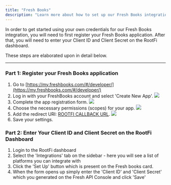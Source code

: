 ```yaml
---
title: "Fresh Books"
description: "Learn more about how to set up our Fresh Books integration."
---
```


In order to get started using your own credentials for our Fresh Books integration, you will need to first register your Fresh Books application. After that, you will need to enter your Client ID and Client Secret on the RootFi dashboard.

These steps are elaborated upon in detail below.

---

### Part 1: Register your Fresh Books application

1. Go to [https://my.freshbooks.com/#/developer/](https://my.freshbooks.com/#/developer/)
2. Log in with your FreshBooks account and select 'Create New App'.
   ![](/images/freshbooks/create_new_app.png)
3. Complete the app registration form.
   ![](/images/freshbooks/app-form.png)
4. Choose the necessary permissions (scopes) for your app.
   ![](/images/freshbooks/add-scopes.png)
5. Add the redirect URI: [ROOTFI CALLBACK URL](/api-reference/v3/overview/environments#callback-urls).
   ![](/images/freshbooks/add-redirect-uri.png)
6. Save your settings.

### Part 2: Enter Your Client ID and Client Secret on the RootFi Dashboard

1. Login to the RootFi dashboard
2. Select the 'Integrations' tab on the sidebar - here you will see a list of platforms you can integrate with
3. Click the 'Set Up' button which is present on the Fresh books card.
4. When the form opens up simply enter the 'Client ID' and 'Client Secret' which you generated on the Fresh API Console and click 'Save'
